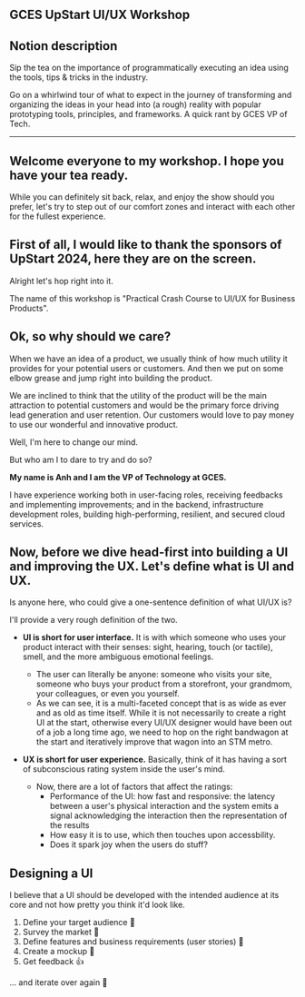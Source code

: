 <div className="flex justify-center items-center p-4">

<article className="prose prose-xl">

# GCES UpStart UI/UX Workshop

## Notion description

Sip the tea on the importance of programmatically executing an idea using the tools, tips & tricks in the industry.

Go on a whirlwind tour of what to expect in the journey of transforming and organizing the ideas in your head into (a rough) reality with popular prototyping tools, principles, and frameworks. A quick rant by GCES VP of Tech.

---

## Welcome everyone to my workshop. I hope you have your tea ready.

While you can definitely sit back, relax, and enjoy the show should you prefer, let's try to step out of our comfort zones and interact with each other for the fullest experience.

## First of all, I would like to thank the sponsors of UpStart 2024, here they are on the screen.

Alright let's hop right into it.

The name of this workshop is "Practical Crash Course to UI/UX for Business Products".

## Ok, so why should we care?

When we have an idea of a product, we usually think of how much utility it provides for your potential users or customers. And then we put on some elbow grease and jump right into building the product.

We are inclined to think that the utility of the product will be the main attraction to potential customers and would be the primary force driving lead generation and user retention. Our customers would love to pay money to use our wonderful and innovative product.

Well, I'm here to change our mind.

But who am I to dare to try and do so?

**My name is Anh and I am the VP of Technology at GCES.**

I have experience working both in user-facing roles, receiving feedbacks and implementing improvements; and in the backend, infrastructure development roles, building high-performing, resilient, and secured cloud services.

## Now, before we dive head-first into building a UI and improving the UX. Let's define what is UI and UX.

Is anyone here, who could give a one-sentence definition of what UI/UX is?

I'll provide a very rough definition of the two.

- **UI is short for user interface.** It is with which someone who uses your product interact with their senses: sight, hearing, touch (or tactile), smell, and the more ambiguous emotional feelings.
  - The user can literally be anyone: someone who visits your site, someone who buys your product from a storefront, your grandmom, your colleagues, or even you yourself.
  - As we can see, it is a multi-faceted concept that is as wide as ever and as old as time itself. While it is not necessarily to create a right UI at the start, otherwise every UI/UX designer would have been out of a job a long time ago, we need to hop on the right bandwagon at the start and iteratively improve that wagon into an STM metro.

- **UX is short for user experience.** Basically, think of it has having a sort of subconscious rating system inside the user's mind.
  - Now, there are a lot of factors that affect the ratings:
    - Performance of the UI: how fast and responsive: the latency between a user's physical interaction and the system emits a signal acknowledging the interaction then the representation of the results
    - How easy it is to use, which then touches upon accessbility.
    - Does it spark joy when the users do stuff?

## Designing a UI

I believe that a UI should be developed with the intended audience at its core and not how pretty you think it'd look like.

1. Define your target audience 🎯
2. Survey the market 👀
3. Define features and business requirements (user stories) 📜
4. Create a mockup 🤖
5. Get feedback 👍

... and iterate over again 🔄

</article>
</div>
